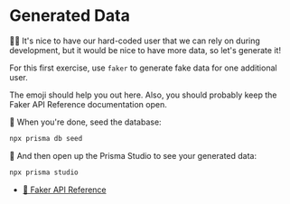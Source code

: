 # Generated Data

👨‍💼 It's nice to have our hard-coded user that we can rely on during development,
but it would be nice to have more data, so let's generate it!

For this first exercise, use `faker` to generate fake data for one additional
user.

The emoji should help you out here. Also, you should probably keep the Faker
API Reference documentation open.

🐨 When you're done, seed the database:

```sh nonumber
npx prisma db seed
```

🐨 And then open up the Prisma Studio to see your generated data:

```sh nonumber
npx prisma studio
```

- [📜 Faker API Reference](https://fakerjs.dev/api/)

